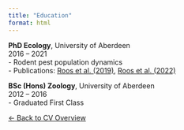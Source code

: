 ```yaml
---
title: "Education"
format: html
---
```


::: {.cv-entry}
**PhD Ecology**, University of Aberdeen  
<span class="cv-dates">2016 – 2021</span>  
- Rodent pest population dynamics  
- Publications: [Roos et al. (2019)](https://doi.org/10.1016/j.agee.2018.11.013), [Roos et al. (2022)](https://doi.org/10.1111/ele.14074)
:::


::: {.cv-entry}
**BSc (Hons) Zoology**, University of Aberdeen  
<span class="cv-dates">2012 – 2016</span>  
- Graduated First Class
:::

[$\leftarrow$ Back to CV Overview](cv.qmd)
